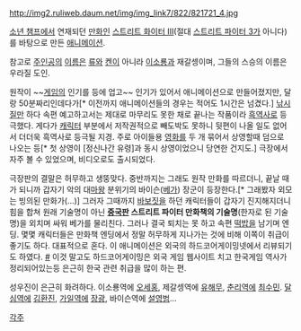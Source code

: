 http://img2.ruliweb.daum.net/img/img_link7/822/821721_4.jpg

[[소년 챔프]]에서 연재되던 [[만화]]인 [[스트리트 화이터 III]](절대 [[스트리트 파이터 3]]가 아니다)를 바탕으로 만든 [[애니메이션]].

참고로 [[주인공]]의 [[이름]]은 [[류]]와 [[켄]]이 아니라 [[이소룡]]과 재갈셍이며, 그들의 스승의 이름은 우라질 도인.

원작이 ~~[[게임]]의 인기를 등에 업고~~ 인기가 있어서 애니메이션으로 만들어졌지만, 달랑 50분짜리인데다가[* 이전까지 애니메이션들의 경우는 적어도 1시간은 넘겼다.] [[낚시]]질만 하다 속편 예고하고서는 제대로 마무리도 못한 채로 끝나는 작품이라 [[흑역사]]로 등극했다. 게다가 [[캐릭터]] 부분에서 저작권적으로 빼도박도 못하니 뒷편이 나올 일도 없어서 더더욱 흑역사로 등극될 지경. 주로 아이들용 [[영화]]를 두 개 묶어서 상영할때 덤으로 나오는 등[* 첫 상영이 [정신나간 유령]과 동시 상영이었으니 당연한 건지도.] 극장에서 자주 볼 수 있었으며, 비디오로도 출시되었다.

극장판의 결말은 허무하고 생뚱맞다. 중반까지는 그래도 원작 만화를 따르더니, 끝날 때가 되니까 갑자기 악의 대[[마왕]] 분위기의 바이슨([[베가]]) 장군이 등장한다.[* 그래봤자 외모는 빙의된 만화가(...)] 그러자 그때까지 [[바보]]짓을 하던 캐릭터들이 갑자기 진지해지더니 힘을 합쳐 원래 기술명이 아닌 '''[[중국]]판 스트리트 파이터 만화책의 기술명'''(한자로 된 기술명)을 외치며 싸워 베가를 물리친다. 그러나 결국 퇴치는 못 하고 속편 [[떡밥]]을 남기며 엔딩. 몇몇 캐릭터들은 만화책 엔딩에서 정말 허무하게 지나가는 것에 비해 이쪽이 취급이 좋기도 하다. 대표적으로 혼다.
이 애니메이션은 외국의 하드코어게이밍넷에서 리뷰되기도 하였다. [http://blog.hardcoregaming101.net/2010/05/korean-week-street-fighter-animated.html #] 이것 말고도 하드코어게이밍은 외국 게임 웹사이트 치고 한국게임 역사가 정리되어있는등 은근히 한국 관련 취급을 많이 하는 편. 

성우진이 은근히 화려하다. 이소룡역에 [[오세홍]], 제갈셍역에 [[유해무]], [[춘리]]역에 [[최수민]]. [[달심]]역에 [[김환진]], [[가일]]역에 [[장광]], 바이슨역에 [[설영범]]...

[[각주]]
